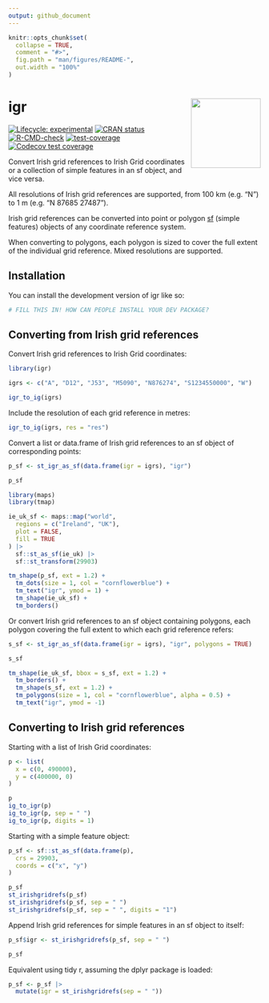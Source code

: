 ```yaml
---
output: github_document
---
```


<!-- README.md is generated from README.Rmd. Please edit that file -->

```r
knitr::opts_chunk$set(
  collapse = TRUE,
  comment = "#>",
  fig.path = "man/figures/README-",
  out.width = "100%"
)
```

# igr <img src="man/figures/logo.png" align="right" height="139" alt="" />

<!-- badges: start -->
[![Lifecycle: experimental](https://img.shields.io/badge/lifecycle-experimental-orange.svg)](https://lifecycle.r-lib.org/articles/stages.html#experimental)
[![CRAN status](https://www.r-pkg.org/badges/version/igr)](https://CRAN.R-project.org/package=igr)
[![R-CMD-check](https://github.com/digitalnature-ie/igr/actions/workflows/R-CMD-check.yaml/badge.svg)](https://github.com/digitalnature-ie/igr/actions/workflows/R-CMD-check.yaml)
[![test-coverage](https://github.com/digitalnature-ie/igr/actions/workflows/test-coverage.yaml/badge.svg)](https://github.com/digitalnature-ie/igr/actions/workflows/test-coverage.yaml)
[![Codecov test coverage](https://codecov.io/gh/digitalnature-ie/igr/branch/main/graph/badge.svg)](https://app.codecov.io/gh/digitalnature-ie/igr?branch=main)
<!-- badges: end -->

Convert Irish grid references to Irish Grid coordinates or a collection of simple features in an sf object, and vice versa.

All resolutions of Irish grid references are supported, from 100 km (e.g. "N") to 1 m (e.g. "N 87685 27487"). 

Irish grid references can be converted into point or polygon [sf](https://r-spatial.github.io/sf/) (simple features) objects of any coordinate reference system.

When converting to polygons, each polygon is sized to cover the full extent of the individual grid reference. Mixed resolutions are supported.

<!-- The Irish Grid is a metre-based coordinate reference system covering the island of Ireland. It is referred to as TM75 / Irish Grid and has been assigned EPSG code 29903. Irish Grid coordinates are a pair of numbers of the form x (easting), and y (northing). The resolution of the Irish Grid is 1 m. -->

<!-- The Irish Grid has been divided into 100 km squares. There are 25 squares. Each has been assigned a letter from A to Z, with the letter I skipped. -->

<!-- Irish grid references use the relevant letter followed by a pair of numbers to refer to a location. Valid grid references include N86, N8762, N876274, N87682748, and N8768527487. These represent squares of side 10 km, 1 km, 100 m, 10 m and 1 m respectively, all within the 100 km square N. -->


## Installation

You can install the development version of igr like so:

``` r
# FILL THIS IN! HOW CAN PEOPLE INSTALL YOUR DEV PACKAGE?
```

## Converting from Irish grid references

Convert Irish grid references to Irish Grid coordinates:

```r
library(igr)

igrs <- c("A", "D12", "J53", "M5090", "N876274", "S1234550000", "W")

igr_to_ig(igrs)
```

Include the resolution of each grid reference in metres:

```r
igr_to_ig(igrs, res = "res")
```

Convert a list or data.frame of Irish grid references to an sf object of corresponding points:

```r
p_sf <- st_igr_as_sf(data.frame(igr = igrs), "igr")

p_sf
```

```r
library(maps)
library(tmap)

ie_uk_sf <- maps::map("world",
  regions = c("Ireland", "UK"),
  plot = FALSE,
  fill = TRUE
) |>
  sf::st_as_sf(ie_uk) |>
  sf::st_transform(29903)

tm_shape(p_sf, ext = 1.2) +
  tm_dots(size = 1, col = "cornflowerblue") +
  tm_text("igr", ymod = 1) +
  tm_shape(ie_uk_sf) +
  tm_borders()
```

Or convert Irish grid references to an sf object containing polygons, each polygon covering the full extent to which each grid reference refers:

```r
s_sf <- st_igr_as_sf(data.frame(igr = igrs), "igr", polygons = TRUE)

s_sf
```

```r
tm_shape(ie_uk_sf, bbox = s_sf, ext = 1.2) +
  tm_borders() +
  tm_shape(s_sf, ext = 1.2) +
  tm_polygons(size = 1, col = "cornflowerblue", alpha = 0.5) +
  tm_text("igr", ymod = -1)
```

## Converting to Irish grid references

Starting with a list of Irish Grid coordinates:

```r
p <- list(
  x = c(0, 490000),
  y = c(400000, 0)
)

p
ig_to_igr(p)
ig_to_igr(p, sep = " ")
ig_to_igr(p, digits = 1)
```

Starting with a simple feature object:

```r
p_sf <- sf::st_as_sf(data.frame(p),
  crs = 29903,
  coords = c("x", "y")
)

p_sf
st_irishgridrefs(p_sf)
st_irishgridrefs(p_sf, sep = " ")
st_irishgridrefs(p_sf, sep = " ", digits = "1")
```

Append Irish grid references for simple features in an sf object to itself:

```r
p_sf$igr <- st_irishgridrefs(p_sf, sep = " ")

p_sf
```

Equivalent using tidy r, assuming the dplyr package is loaded:

```r
p_sf <- p_sf |>
  mutate(igr = st_irishgridrefs(sep = " "))
```
